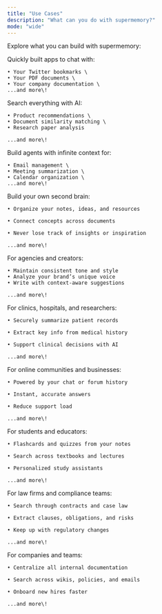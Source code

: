 ```yaml
---
title: "Use Cases"
description: "What can you do with supermemory?"
mode: "wide"
---
```


Explore what you can build with supermemory:

<CardGroup cols="3">
  <Card title="Chat with ____" icon="message-circle">
    Quickly built apps to chat with:

    • Your Twitter bookmarks \
    • Your PDF documents \
    • Your company documentation \
    ...and more\!
  </Card>
  <Card title="Smart Search" icon="search">
    Search everything with AI:

    • Product recommendations \
    • Document similarity matching \
    • Research paper analysis

    ...and more\!
  </Card>
  <Card title="Assistants & Agents" icon="chart-line">
    Build agents with infinite context for:

    • Email management \
    • Meeting summarization \
    • Calendar organization \
    ...and more\!
  </Card>
  <Card title="Second Brain" icon="brain">
    Build your own second brain:

    • Organize your notes, ideas, and resources

    • Connect concepts across documents

    • Never lose track of insights or inspiration

    ...and more\!
  </Card>
  <Card title="Content Writing & Brand Voice" icon="pencil-line">
    For agencies and creators:

    • Maintain consistent tone and style
    • Analyze your brand’s unique voice
    • Write with context-aware suggestions

    ...and more\!
  </Card>
  <Card title="Healthcare & Medical Records" icon="hospital">
    For clinics, hospitals, and researchers:

    • Securely summarize patient records

    • Extract key info from medical history

    • Support clinical decisions with AI

    ...and more\!
  </Card>
  <Card title="Community & Support Chatbots" icon="users">
    For online communities and businesses:

    • Powered by your chat or forum history

    • Instant, accurate answers

    • Reduce support load

    ...and more\!
  </Card>
  <Card title="Education & Study Tools" icon="book">
    For students and educators:

    • Flashcards and quizzes from your notes

    • Search across textbooks and lectures

    • Personalized study assistants

    ...and more\!
  </Card>
  <Card title="Legal & Compliance Search" icon="scale">
    For law firms and compliance teams:

    • Search through contracts and case law

    • Extract clauses, obligations, and risks

    • Keep up with regulatory changes

    ...and more\!
  </Card>
  <Card title="Enterprise Knowledge Hubs" icon="briefcase-business">
    For companies and teams:

    • Centralize all internal documentation

    • Search across wikis, policies, and emails

    • Onboard new hires faster

    ...and more\!
  </Card>
</CardGroup>